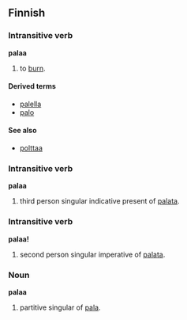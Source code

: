 ==Finnish==

===Intransitive verb===
'''palaa'''

# to [[burn]].

====Derived terms====
*[[palella]]
*[[palo]]

====See also====
*[[polttaa]]

===Intransitive verb===
'''palaa'''

# third person singular indicative present of [[palata]].

===Intransitive verb===
'''palaa!'''

# second person singular imperative of [[palata]].

===Noun===
'''palaa'''

# partitive singular of [[pala]].